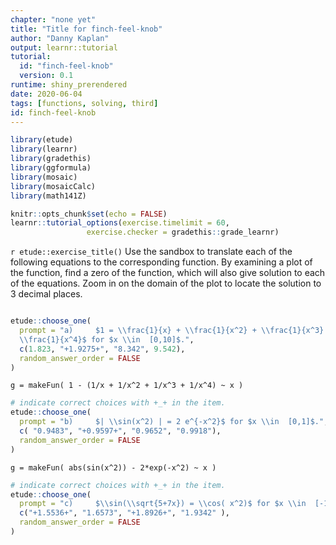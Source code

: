 ```yaml
---
chapter: "none yet"
title: "Title for finch-feel-knob"
author: "Danny Kaplan"
output: learnr::tutorial
tutorial:
  id: "finch-feel-knob"
  version: 0.1
runtime: shiny_prerendered
date: 2020-06-04 
tags: [functions, solving, third]
id: finch-feel-knob
---
```


```r
library(etude)
library(learnr)
library(gradethis)
library(ggformula)
library(mosaic)
library(mosaicCalc)
library(math141Z)

knitr::opts_chunk$set(echo = FALSE)
learnr::tutorial_options(exercise.timelimit = 60, 
                 exercise.checker = gradethis::grade_learnr)
```


`r etude::exercise_title()` Use the sandbox to translate each of the following equations to the corresponding function. By examining a plot of the function, find a zero of the function, which will also give solution to each of the equations.  Zoom in on the domain of the plot to locate the solution to 3 decimal places.

```r
```


```r
etude::choose_one(
  prompt = "a)     $1 = \\frac{1}{x} + \\frac{1}{x^2} + \\frac{1}{x^3} +
  \\frac{1}{x^4}$ for $x \\in  [0,10]$.",
  c(1.823, "+1.9275+", "8.342", 9.542),
  random_answer_order = FALSE
) 
```

```etude
g = makeFun( 1 - (1/x + 1/x^2 + 1/x^3 + 1/x^4) ~ x )
```


```r
# indicate correct choices with +_+ in the item.
etude::choose_one(
  prompt = "b)     $| \\sin(x^2) | = 2 e^{-x^2}$ for $x \\in  [0,1]$.",
  c( "0.9483", "+0.9597+", "0.9652", "0.9918"),
  random_answer_order = FALSE
)
```

```etude
g = makeFun( abs(sin(x^2)) - 2*exp(-x^2) ~ x )
```

```r
# indicate correct choices with +_+ in the item.
etude::choose_one(
  prompt = "c)     $\\sin(\\sqrt{5+7x}) = \\cos( x^2)$ for $x \\in  [-1,2]$.",
  c("+1.5536+", "1.6573", "+1.8926+", "1.9342" ),
  random_answer_order = FALSE
)
```


